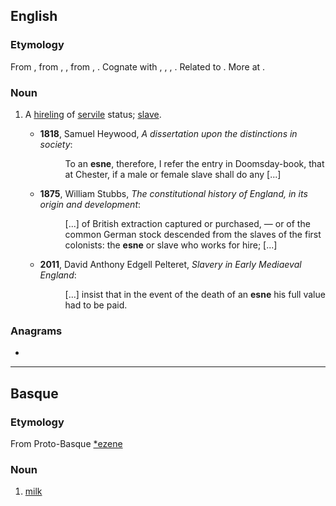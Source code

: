 ==English==

===Etymology===
From {{bor|en|ang|esne|t=a man of the servile class, a laborer, slave, servant, retainer, a youth, young man, man, scholar}}, from {{der|en|gem-pro|*asniz}}, {{m|gem-pro|*asunz|t=reward; day labourer}}, from {{der|en|ine-pro|*os(e)n-}}, {{m|ine-pro|*es(e)n-|t=summer, harvest, harvest-time}}. Cognate with {{cog|gml|asne}}, {{m|gml|asnen||wages, fixed income}}, {{cog|goh|asni||hireling, day labourer, servant}}, {{cog|got|𐌰𐍃𐌽𐌴𐌹𐍃||a hireling, day labourer}}. Related to {{cog|ang|earnian||to labor for, strive after, deserve as the reward of labor, merit, earn, win}}. More at {{l|en|earn}}.

===Noun===
{{en-noun}}

# {{lb|en|Anglo-Saxon|historical}} A [[hireling]] of [[servile]] status; [[slave]].
#* '''1818''', Samuel Heywood, ''A dissertation upon the distinctions in society'':
#*: To an '''esne''', therefore, I refer the entry in Doomsday-book, that at Chester, if a male or female slave shall do any [...]
#* '''1875''', William Stubbs, ''The constitutional history of England, in its origin and development'':
#*: [...] of British extraction captured or purchased, — or of the common German stock descended from the slaves of the first colonists: the '''esne''' or slave who works for hire; [...]
#* '''2011''', David Anthony Edgell Pelteret, ''Slavery in Early Mediaeval England'':
#*: [...] insist that in the event of the death of an '''esne''' his full value had to be paid.

===Anagrams===
* {{anagrams|en|Nees|eens|seen|sene|snee}}

----

==Basque==
===Etymology===
From Proto-Basque [[*ezene]]
===Noun===
{{eu-noun}}

# [[milk]]